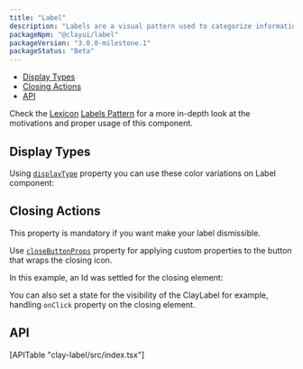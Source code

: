 ```yaml
---
title: "Label"
description: "Labels are a visual pattern used to categorize information providing quick and easy recognition."
packageNpm: "@clayui/label"
packageVersion: "3.0.0-milestone.1"
packageStatus: "Beta"
---
```



<div class="nav-toc">

- [Display Types](#display-types)
- [Closing Actions](#closing-actions)
- [API](#api)

</div>

<div class="clay-site-alert alert alert-info">
Check the <a href="https://liferay.design/lexicon/">Lexicon</a> <a href="https://liferay.design/lexicon/core-components/labels/">Labels Pattern</a> for a more in-depth look at the motivations and proper usage of this component.
</div>

## Display Types

Using [`displayType`](#api-displayType) property you can use these color variations on Label component:

<LabelDisplayTypes />

## Closing Actions

<div class="clay-site-alert alert alert-warning">
    This property is mandatory if you want make your label dismissible.
</div>

Use [`closeButtonProps`](#api-closeButtonProps) property for applying custom properties to the button that wraps the closing icon.

In this example, an Id was settled for the closing element:

<LabelClosingActions />

You can also set a state for the visibility of the ClayLabel for example, handling `onClick` property on the closing element.

<Label />

## API

<div>
    [APITable "clay-label/src/index.tsx"]
</div>
